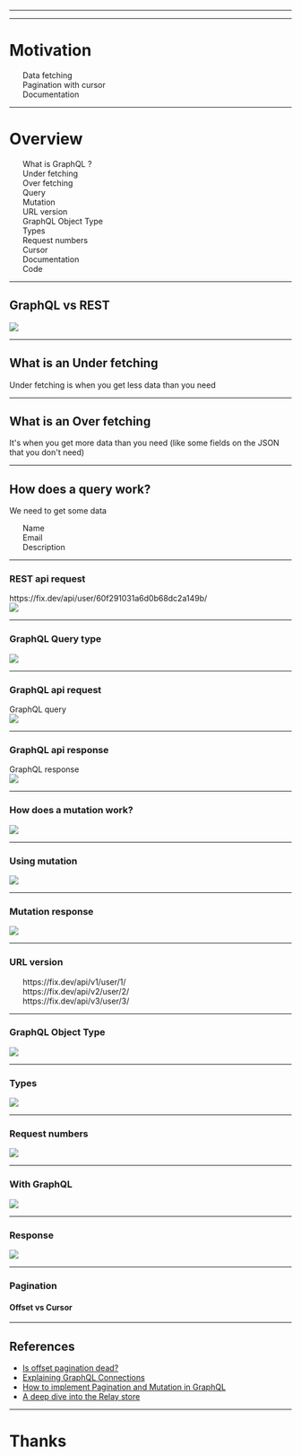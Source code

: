 


<Head>
  <title>GraphQL solves ?</title>
</Head>

<Cover />

---

<Intro />

---

# Motivation

<ul>
    <div>Data fetching</div>
    <div>Pagination with cursor</div>
    <div>Documentation</div>
</ul>

---

# Overview

<ul>
    <div>What is GraphQL ?</div>
    <div>Under fetching</div>
    <div>Over fetching</div>
    <div>Query</div>
    <div>Mutation</div>
    <div>URL version</div>
    <div>GraphQL Object Type</div>
    <div>Types</div>
    <div>Request numbers</div>
    <div>Cursor</div>
    <div>Documentation</div>
    <div>Code</div>
</ul>

---

## GraphQL vs REST

<Img src="./img/graphql-vs-rest.jpeg" width={1000} />

---

## What is an Under fetching

Under fetching is when you get less data than you need

---

## What is an Over fetching

It's when you get more data than you need (like some fields on the JSON that you don't need)

---

## How does a query work?

<div>We need to get some data</div>

<ul>
    <div>Name</div>
    <div>Email</div>
    <div>Description</div>
</ul>

---

### REST api request

<div>https://fix.dev/api/user/60f291031a6d0b68dc2a149b/</div>
<Img src="./img/api-response.png" width={850} />

---

### GraphQL Query type

<Img src="./img/query-type.png" width={1000} />

---

### GraphQL api request

<div>GraphQL query</div>

<Img src="./img/graphql-request.png" width={1000} />

---

### GraphQL api response

<div>GraphQL response</div>

<Img src="./img/graphql-response.png" width={1000} />

---

### How does a mutation work?

<Img src="./img/mutation.png" width={800} />


---

### Using mutation

<Img src="./img/mutation-delete-user.png" width={1000} />


---
### Mutation response

<Img src="./img/mutation-response.png" width={1000} />


---

### URL version

<ul>
    <div>https://fix.dev/api/v1/user/1/</div>
    <div>https://fix.dev/api/v2/user/2/</div>
    <div>https://fix.dev/api/v3/user/3/</div>
</ul>

---

### GraphQL Object Type

<Img src="./img/graphql-objectType.png" width={750} />

---

### Types

<Img src="./img/fields.png" width={750} />

---

### Request numbers

<Img src="./img/api-response.png" width={750} />

---

### With GraphQL

<Img src="./img/organization.png" width={750} />

---

### Response

<Img src="./img/organization-response.png" width={750} />

---

### Pagination

#### Offset vs Cursor

---

## References

- [Is offset pagination dead?](https://uxdesign.cc/why-facebook-says-cursor-pagination-is-the-greatest-d6b98d86b6c0)
- [Explaining GraphQL Connections](https://www.apollographql.com/blog/graphql/explaining-graphql-connections/)
- [How to implement Pagination and Mutation in GraphQL](https://buddy.works/tutorials/how-to-implement-pagination-and-mutation-in-graphql)
- [A deep dive into the Relay store](https://yashmahalwal.medium.com/a-deep-dive-into-the-relay-store-9388affd2c2b)

---

# Thanks
